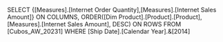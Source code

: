 SELECT {[Measures].[Internet Order Quantity],[Measures].[Internet Sales Amount]}  ON COLUMNS,
ORDER([Dim Product].[Product].[Product],[Measures].[Internet Sales Amount], DESC) ON ROWS
FROM [Cubos_AW_20231]
WHERE [Ship Date].[Calendar Year].&[2014]